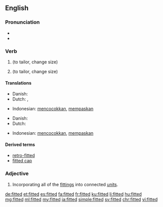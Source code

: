 ==English==

===Pronunciation===
* {{IPA|/ˈfɪtət/|lang=en}}
* {{audio|en-us-fitted.ogg|Audio (US)|lang=en}}

===Verb===
{{head|en|verb form}}

# {{en-simple past of|fit}} (to tailor, change size)
# {{past participle of|fit|lang=en}} (to tailor, change size)

====Translations====
{{trans-top|simple past of fit}}
* Danish: {{t|da|tilpassede}}
* Dutch: {{t+|nl|paste aan}}, {{t|nl|pasten aan}}
{{trans-mid}}
* Indonesian: [[cocok|mencocokkan]], [[pas|mempaskan]]
{{trans-bottom}}

{{trans-top|past participle of fit}}
* Danish: {{t|da|tilpasset}}
* Dutch: {{t+|nl|aangepast}}
{{trans-mid}}
* Indonesian: [[cocok|mencocokkan]], [[pas|mempaskan]]
{{trans-bottom}}

====Derived terms====
* [[retro-fitted]]
* [[fitted cap]]

===Adjective===
{{en-adj|-}}

# {{label|en|of a kitchen, bathroom, etc.}} Incorporating all of the [[fitting]]s into connected [[unit]]s.

[[de:fitted]]
[[et:fitted]]
[[es:fitted]]
[[fa:fitted]]
[[fr:fitted]]
[[ku:fitted]]
[[li:fitted]]
[[hu:fitted]]
[[mg:fitted]]
[[ml:fitted]]
[[my:fitted]]
[[ja:fitted]]
[[simple:fitted]]
[[sv:fitted]]
[[chr:fitted]]
[[vi:fitted]]